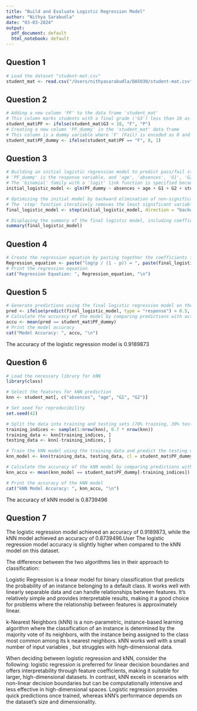 ```yaml
---
title: "Build and Evaluate Logistic Regression Model"
author: "Nithya Sarabudla"
date: "03-03-2024"
output:
  pdf_document: default
  html_notebook: default
---
```



## Question 1 
```r
# Load the dataset "student-mat.csv"
student_mat <- read.csv("/Users/nithyasarabudla/DA5030/student-mat.csv",sep = ";", header = TRUE, stringsAsFactors = FALSE)

```

## Question 2
```r
# Adding a new column 'PF' to the data frame 'student_mat'
# This column marks students with a final grade ('G3') less than 10 as 'F' (Fail) and others as 'P' (Pass)
student_mat$PF <- ifelse(student_mat$G3 < 10, "F", "P")
# Creating a new column 'PF_dummy' in the 'student_mat' data frame
# This column is a dummy variable where 'F' (Fail) is encoded as 0 and 'P' (Pass) is encoded as 1
student_mat$PF_dummy <- ifelse(student_mat$PF == "F", 0, 1)
```

## Question 3
```r
# Building an initial logistic regression model to predict pass/fail status
# 'PF_dummy' is the response variable, and 'age', 'absences', 'G1', 'G2', 'studytime' are predictors
# The 'binomial' family with a 'logit' link function is specified because this is a binary classification problem
initial_logistic_model <- glm(PF_dummy ~ absences + age + G1 + G2 + studytime, data = student_mat, family = binomial(link = "logit"))

# Optimizing the initial model by backward elimination of non-significant predictors
# The 'step' function iteratively removes the least significant variable at each step, based on AIC
final_logistic_model <- step(initial_logistic_model, direction = "backward")

# Displaying the summary of the final logistic model, including coefficients, significance levels, and model fit statistics
summary(final_logistic_model)

```

## Question 4 
```r
# Create the regression equation by pasting together the coefficients from the final logistic regression model
Regression_equation <- paste("log(p / (1 - p)) = ", paste(final_logistic_model$coefficients, collapse = " + "))
# Print the regression equation
cat("Regression Equation: ", Regression_equation, "\n")
```

## Question 5 
```r
# Generate predictions using the final logistic regression model on the entire dataset
pred <- ifelse(predict(final_logistic_model, type = "response") > 0.5, 1, 0)
# Calculate the accuracy of the model by comparing predictions with actual values
accu <- mean(pred == student_mat$PF_dummy)
# Print the model accuracy
cat("Model Accuracy: ", accu, "\n")
```
The accuracy of the logistic regression model is 0.9189873 

## Question 6 
```r
# Load the necessary library for kNN
library(class)

# Select the features for kNN prediction
knn <- student_mat[, c("absences", "age", "G1", "G2")]

# Set seed for reproducibility
set.seed(42)

# Split the data into training and testing sets (70% training, 30% testing)
training_indices <- sample(1:nrow(knn), 0.7 * nrow(knn))
training_data <- knn[training_indices, ]
testing_data <- knn[-training_indices, ]

# Train the kNN model using the training data and predict the testing data
knn_model <- knn(training_data, testing_data, cl = student_mat$PF_dummy[training_indices], k = 5)

# Calculate the accuracy of the kNN model by comparing predictions with actual values
knn_accu <- mean(knn_model == student_mat$PF_dummy[-training_indices])

# Print the accuracy of the kNN model
cat("kNN Model Accuracy: ", knn_accu, "\n")
```
The accuracy of kNN model is 0.8739496 

## Question 7 

The logistic regression model achieved an accuracy of 0.9189873, while the kNN model achieved an accuracy of 0.8739496.User
The logistic regression model accuracy is slightly higher when compared to the kNN model on this dataset. 

The difference between the two algorithms lies in their approach to classification:

Logistic Regression is a linear model for binary classification that predicts the probability of an instance belonging to a default class. It works well with linearly separable data and can handle relationships between features. It's relatively simple and provides interpretable results, making it a good choice for problems where the relationship between features is approximately linear.

k-Nearest Neighbors (kNN) is a non-parametric, instance-based learning algorithm where the classification of an instance is determined by the majority vote of its neighbors, with the instance being assigned to the class most common among its k nearest neighbors. kNN works well with a small number of input variables , but struggles with high-dimensional data.

When deciding between logistic regression and kNN, consider the following: logistic regression is preferred for linear decision boundaries and offers interpretability through feature coefficients, making it suitable for larger, high-dimensional datasets. In contrast, kNN excels in scenarios with non-linear decision boundaries but can be computationally intensive and less effective in high-dimensional spaces. Logistic regression provides quick predictions once trained, whereas kNN's performance depends on the dataset's size and dimensionality. 
